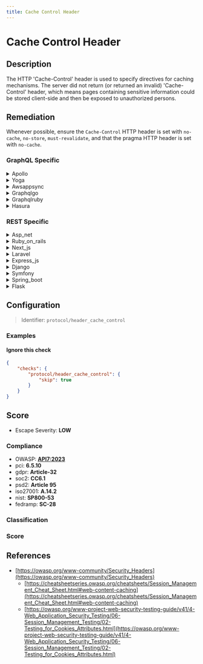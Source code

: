 ```yaml
---
title: Cache Control Header
---
```


# Cache Control Header

## Description

The HTTP 'Cache-Control' header is used to specify directives for caching mechanisms.
The server did not return (or returned an invalid) 'Cache-Control' header, which means pages containing sensitive information could be stored client-side and then be exposed to unauthorized persons.


## Remediation

Whenever possible, ensure the `Cache-Control` HTTP header is set with `no-cache`, `no-store`, `must-revalidate`, and that the pragma HTTP header is set with `no-cache`.



### GraphQL Specific

<details>
    <summary>Apollo</summary>

Implement proper Cache-Control headers for sensitive information to ensure that private data is not stored in the browser cache. Set the 'Cache-Control' header to 'no-store' for responses containing sensitive data to prevent it from being cached on the client-side.

</details>

<details>
    <summary>Yoga</summary>

Implement proper cache control headers to ensure sensitive information is not stored in the cache of a user's browser. Set the 'Cache-Control' header to 'no-store' for responses containing sensitive data related to 'Yoga With' sessions to prevent unauthorized access.

</details>

<details>
    <summary>Awsappsync</summary>

Configure the 'Cache-Control' header in AWS AppSync responses to define appropriate cacheability, set maximum age, and leverage validation tokens.

</details>

<details>
    <summary>Graphqlgo</summary>

Implement proper cache control headers for GraphQL responses to prevent sensitive information from being stored in cache. Set 'Cache-Control' to 'no-store' to ensure that responses are not cached on the client side.

</details>

<details>
    <summary>Graphqlruby</summary>

Implement proper cache control headers for GraphQL responses to prevent sensitive data leakage and ensure that the data is not unnecessarily stored or cached by intermediaries. In Ruby on Rails, you can set the `Cache-Control` header in your GraphQL controller actions using `response.headers['Cache-Control'] = 'no-store'` to instruct clients and proxies not to cache the response.

</details>

<details>
    <summary>Hasura</summary>

Configure the 'Cache-Control' header in the Hasura server responses to specify the appropriate caching policy. For example, set 'Cache-Control: no-store' to prevent sensitive data from being stored in the cache or Cache-Control: max-age=(seconds) to define the maximum amount of time a resource is considered fresh.

</details>


### REST Specific

<details>
    <summary>Asp_net</summary>

In ASP.NET, ensure that sensitive pages send appropriate 'Cache-Control' headers to prevent client-side caching. Use the 'HttpResponse.Cache' property to set the 'Cache-Control' header, for example: 'Response.Cache.SetCacheability(HttpCacheability.NoCache);' to specify that a response should not be cached.

</details>

<details>
    <summary>Ruby_on_rails</summary>

In Ruby on Rails, ensure that the 'Cache-Control' header is set correctly in your responses, particularly for sensitive information. Use 'expires_now' to set 'Cache-Control' to 'no-cache, no-store', or manually set the header using 'response.headers['Cache-Control'] = 'no-cache, no-store, must-revalidate'. This prevents the caching of sensitive pages on the client side.

</details>

<details>
    <summary>Next_js</summary>

In Next.js applications, ensure that your server-side code sets appropriate 'Cache-Control' headers for responses containing sensitive information. Use the 'res.setHeader()' function to set the 'Cache-Control' header to 'no-store' or 'no-cache, private' to prevent sensitive data from being stored in the browser cache. For example, in your API routes or getServerSideProps function, you can include 'res.setHeader('Cache-Control', 'no-store')' before sending the response.

</details>

<details>
    <summary>Laravel</summary>

In Laravel, ensure that your responses containing sensitive information have appropriate 'Cache-Control' headers set. You can use the 'header' method on the response object to set the 'Cache-Control' directive to 'no-store, no-cache, must-revalidate, proxy-revalidate, max-age=0' to prevent caching. For example: `return response($content)->header('Cache-Control', 'no-store, no-cache, must-revalidate, proxy-revalidate, max-age=0');` This will instruct the browser and proxies not to cache the sensitive response.

</details>

<details>
    <summary>Express_js</summary>

In Express.js, ensure that responses containing sensitive information have appropriate Cache-Control headers set. Use the 'res.set' function to set the header to 'no-store' to prevent caching of such responses. For example, use 'res.set('Cache-Control', 'no-store, max-age=0')' before sending the response.

</details>

<details>
    <summary>Django</summary>

In Django, ensure that your views that return sensitive information set the 'Cache-Control' header to 'no-store' to prevent the browser from caching the response. You can do this by using the 'cache_control' decorator or by manually setting the header in the response object. For example, use '@cache_control(no_store=True)' on your view functions or 'response['Cache-Control'] = 'no-store'' for HttpResponse objects.

</details>

<details>
    <summary>Symfony</summary>

In Symfony, ensure that responses containing sensitive information have appropriate 'Cache-Control' headers set. Use the 'Response' object to add the header, for example: `$response->headers->set('Cache-Control', 'no-store, no-cache, must-revalidate, post-check=0, pre-check=0');`. This will instruct browsers and proxies not to cache the response.

</details>

<details>
    <summary>Spring_boot</summary>

In Spring Boot, ensure that responses containing sensitive information have appropriate 'Cache-Control' headers set. This can be achieved by configuring the 'CacheControl' in the response headers to 'no-store' or 'no-cache, no-store, must-revalidate' for such responses. You can do this programmatically within your controller methods or globally by implementing a WebMvcConfigurer and overriding the 'addInterceptors' method to add an interceptor that sets the header for each response.

</details>

<details>
    <summary>Flask</summary>

In Flask, ensure that responses containing sensitive information have the 'Cache-Control' header set with appropriate directives, such as 'no-store' to prevent caching. Use 'flask.make_response()' to create a response object and set the header using 'response.headers['Cache-Control'] = 'no-store, no-cache, must-revalidate, max-age=0'. Apply this to all routes that serve sensitive data.

</details>

## Configuration

> Identifier: `protocol/header_cache_control`



### Examples



#### Ignore this check

```json
{
    "checks": {
        "protocol/header_cache_control": {
            "skip": true
        }
    }
}
```




## Score

- Escape Severity: **<span className="low-severity">LOW</span>**

### Compliance

- OWASP: **[API7:2023](https://github.com/OWASP/API-Security/blob/master/editions/2023/en/0xa7-server-side-request-forgery.md)**
- pci: **6.5.10**
- gdpr: **Article-32**
- soc2: **CC6.1**
- psd2: **Article 95**
- iso27001: **A.14.2**
- nist: **SP800-53**
- fedramp: **SC-28**

### Classification






### Score




## References

- [https://owasp.org/www-community/Security_Headers](https://owasp.org/www-community/Security_Headers)
  - [https://cheatsheetseries.owasp.org/cheatsheets/Session_Management_Cheat_Sheet.html#web-content-caching](https://cheatsheetseries.owasp.org/cheatsheets/Session_Management_Cheat_Sheet.html#web-content-caching)
  - [https://owasp.org/www-project-web-security-testing-guide/v41/4-Web_Application_Security_Testing/06-Session_Management_Testing/02-Testing_for_Cookies_Attributes.html](https://owasp.org/www-project-web-security-testing-guide/v41/4-Web_Application_Security_Testing/06-Session_Management_Testing/02-Testing_for_Cookies_Attributes.html)
  